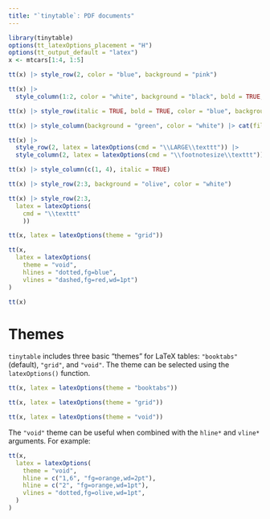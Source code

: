 ```yaml
---
title: "`tinytable`: PDF documents"
---
```


```r
library(tinytable)
options(tt_latexOptions_placement = "H")
options(tt_output_default = "latex")
x <- mtcars[1:4, 1:5]
```

```r
tt(x) |> style_row(2, color = "blue", background = "pink")
```

```r
tt(x) |>
  style_column(1:2, color = "white", background = "black", bold = TRUE, italic = TRUE)
```

```r
tt(x) |> style_row(italic = TRUE, bold = TRUE, color = "blue", background = "pink")
```

```r
tt(x) |> style_column(background = "green", color = "white") |> cat(file = "~/Downloads/trash.html")
```

```r
tt(x) |>
  style_row(2, latex = latexOptions(cmd = "\\LARGE\\texttt")) |>
  style_column(2, latex = latexOptions(cmd = "\\footnotesize\\texttt"))
```

```r
tt(x) |> style_column(c(1, 4), italic = TRUE)
```

```r
tt(x) |> style_row(2:3, background = "olive", color = "white")
```

```r
tt(x) |> style_row(2:3,
  latex = latexOptions(
    cmd = "\\texttt"
    ))
```

```r
tt(x, latex = latexOptions(theme = "grid"))
```

```r
tt(x,
  latex = latexOptions(
    theme = "void",
    hlines = "dotted,fg=blue",
    vlines = "dashed,fg=red,wd=1pt")
)
```

```r
tt(x)
```

# Themes

`tinytable` includes three basic "themes" for LaTeX tables: `"booktabs"` (default), `"grid"`, and `"void"`. The theme can be selected using the `latexOptions()` function.

```r
tt(x, latex = latexOptions(theme = "booktabs"))
```

```r
tt(x, latex = latexOptions(theme = "grid"))
```

```r
tt(x, latex = latexOptions(theme = "void"))
```

The `"void"` theme can be useful when combined with the `hline*`  and `vline*` arguments. For example:

```r
tt(x,
  latex = latexOptions(
    theme = "void",
    hline = c("1,6", "fg=orange,wd=2pt"),
    hline = c("2", "fg=orange,wd=1pt"),
    vlines = "dotted,fg=olive,wd=1pt",
  )
)
```



